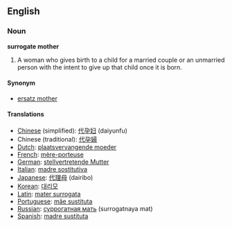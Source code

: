 {{Wikipedia}}

==English==

===Noun===
'''surrogate mother'''

#A woman who gives birth to a child for a married couple or an unmarried person with the intent to give up that child once it is born.

====Synonym====
*[[ersatz mother]]

====Translations====
*[[Chinese]] (simplified): [[代孕妇]] (daiyunfu)
*Chinese (traditional): [[代孕婦]]
*[[Dutch]]: [[plaatsvervangende moeder]]
*[[French]]: [[mère-porteuse]]
*[[German]]: [[stellvertretende Mutter]]
*[[Italian]]: [[madre sostitutiva]]
*[[Japanese]]: [[代理母]] (dairibo)
*[[Korean]]: [[대리모]]
*[[Latin]]: [[mater surrogata]]
*[[Portuguese]]: [[mãe sustituta]]
*[[Russian]]: [[суррогатная мать]] (surrogatnaya mat)
*[[Spanish]]: [[madre sustituta]]
